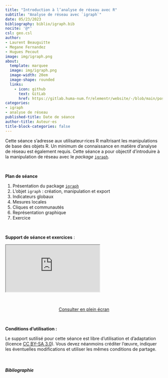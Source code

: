 ```yaml
---
title: "Introduction à l’analyse de réseau avec R"
subtitle: "Analyse de réseau avec `igraph`"
date: 05/23/2023
bibliography: biblio/igraph.bib
nocite: '@*'
csl: geo.csl
author: 
- Laurent Beauguitte
- Megane Fernandez
- Hugues Pecout
image: img/igraph.png
about:
  template: marquee
  image: img/igraph.png
  image-width: 20em
  image-shape: rounded
  links:
    - icon: github
      text: GitLab
      href: https://gitlab.huma-num.fr/elementr/website/-/blob/main/posts/seance7_igraph.qmd
categories: 
- igraph
- analyse de réseau
published-title: Date de séance
author-title: Auteur·es
title-block-categories: false
---
```


Cette séance s'adresse aux utilisateur·rices R maîtrisant les manipulations de base des objets R. Un minimum de connaissance en matière d'analyse de réseau est également requis. Cette séance a pour objectif d'introduire à la manipulation de réseau avec le *package* [`igraph`](https://r.igraph.org/).

\

**Plan de séance**

1.  Présentation du package [`igraph`](https://r.igraph.org/)\
2.  L'objet `igraph` : création, manipulation et export\
3.  Indicateurs globaux\
4.  Mesures locales
5.  Cliques et communautés
6.  Représentation graphique
7.  Exercice

\

**Support de séance et exercices** : 

::: quartodoc
<iframe class="slide2" src="https://elementr.gitpages.huma-num.fr/session_reseau/intro_reseau_igraph/">

</iframe>
:::

\

<center><a href="https://elementr.gitpages.huma-num.fr/session_reseau/intro_reseau_igraph/" class="btn btn-outline-success" role="button" aria-disabled="true"><i class="bi bi-eye"></i> Consulter en plein écran</a></center>

\

**Conditions d'utilisation :**

Le support sutilisé pour cette séance est libre d'utilisation et d'adaptation (licence [CC BY-SA 3.0](https://creativecommons.org/licenses/by-sa/3.0/fr/)). Vous devez néanmoins créditer l'œuvre, indiquer les éventuelles modifications et utiliser les mêmes conditions de partage.

\

##### Bibliographie

::: {#refs}
:::
